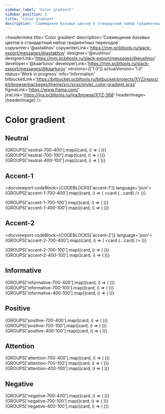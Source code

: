 ```yaml
---
sidebar_label: 'Color gradient'
sidebar_position: 5
title: 'Color gradient'
description: 'Совмещение базовых цветов в стандартный набор градиентных переходов'
---
```




<headermeta
  title='Color gradient'
  description='Совмещение базовых цветов в стандартный набор градиентных переходов'
  copywriter='@astakhov'
  copywriterLink='https://mm.pcbltools.ru/slack-export/messages/@astakhov'
  designer='@eustinov'
  designerLink='https://mm.pcbltools.ru/slack-export/messages/@eustinov'
  developer='@kaarturov'
  developerLink='https://mm.pcbltools.ru/slack-export/messages/@kaarturov'
  versions={['1.0']}
  actualVersion='1.0'
  status='Work in progress'
  info='Information'
  bitbucketLink='https://bitbucket.pcbltools.ru/bitbucket/projects/XYZ/repos/kit/browse/packages/theme/src/scss/style/_color-gradient.scss'
  figmaLink='https://www.figma.com/'
  jiraLink='https://jira.pcbltools.ru/jira/browse/XYZ-368'
  headerImage={headerImage}
/>

# Color gradient

<versionselector versionPages={[]}>
  <crutch />

## Neutral

<docviewport codeBlock={CODEBLOCKS.neutral} language='json'>
  <examples>
    {GROUPS['neutral-700-400'].map((card, i) => (
      <example key={card.id} exampleCodeJSON={card.code}>
        <card {...card} />
      </example>
    ))}
  </examples>
  <div style={{ height: 96 }} />
  <examples>
    {GROUPS['neutral-700-100'].map((card, i) => (
      <example key={card.id} exampleCodeJSON={card.code}>
        <card {...card} />
      </example>
    ))}
  </examples>
  <div style={{ height: 96 }} />
  <examples>
    {GROUPS['neutral-400-100'].map((card, i) => (
      <example key={card.id} exampleCodeJSON={card.code}>
        <card {...card} />
      </example>
    ))}
  </examples>
</docviewport>

<divider />

## Accent-1

<docviewport codeBlock={CODEBLOCKS['accent-1']} language='json'>
  <examples>
    {GROUPS['accent-1-700-400'].map((card, i) => (
      <example key={card.id} exampleCodeJSON={card.code}>
        <card {...card} />
      </example>
    ))}
  </examples>
  <div style={{ height: 96 }} />
  <examples>
    {GROUPS['accent-1-700-100'].map((card, i) => (
      <example key={card.id} exampleCodeJSON={card.code}>
        <card {...card} />
      </example>
    ))}
  </examples>
  <div style={{ height: 96 }} />
  <examples>
    {GROUPS['accent-1-400-100'].map((card, i) => (
      <example key={card.id} exampleCodeJSON={card.code}>
        <card {...card} />
      </example>
    ))}
  </examples>
</docviewport>

<divider />

## Accent-2

<docviewport codeBlock={CODEBLOCKS['accent-2']} language='json'>
  <examples>
    {GROUPS['accent-2-700-400'].map((card, i) => (
      <example key={card.id} exampleCodeJSON={card.code}>
        <card {...card} />
      </example>
    ))}
  </examples>
  <div style={{ height: 96 }} />
  <examples>
    {GROUPS['accent-2-700-100'].map((card, i) => (
      <example key={card.id} exampleCodeJSON={card.code}>
        <card {...card} />
      </example>
    ))}
  </examples>
  <div style={{ height: 96 }} />
  <examples>
    {GROUPS['accent-2-400-100'].map((card, i) => (
      <example key={card.id} exampleCodeJSON={card.code}>
        <card {...card} />
      </example>
    ))}
  </examples>
</docviewport>

<divider />

## Informative

<docviewport codeBlock={CODEBLOCKS.informative} language='json'>
  <examples>
    {GROUPS['informative-700-400'].map((card, i) => (
      <example key={card.id} exampleCodeJSON={card.code}>
        <card {...card} />
      </example>
    ))}
  </examples>
  <div style={{ height: 96 }} />
  <examples>
    {GROUPS['informative-700-100'].map((card, i) => (
      <example key={card.id} exampleCodeJSON={card.code}>
        <card {...card} />
      </example>
    ))}
  </examples>
  <div style={{ height: 96 }} />
  <examples>
    {GROUPS['informative-400-100'].map((card, i) => (
      <example key={card.id} exampleCodeJSON={card.code}>
        <card {...card} />
      </example>
    ))}
  </examples>
</docviewport>

<divider />

## Positive

<docviewport codeBlock={CODEBLOCKS.positive} language='json'>
  <examples>
    {GROUPS['positive-700-400'].map((card, i) => (
      <example key={card.id} exampleCodeJSON={card.code}>
        <card {...card} />
      </example>
    ))}
  </examples>
  <div style={{ height: 96 }} />
  <examples>
    {GROUPS['positive-700-100'].map((card, i) => (
      <example key={card.id} exampleCodeJSON={card.code}>
        <card {...card} />
      </example>
    ))}
  </examples>
  <div style={{ height: 96 }} />
  <examples>
    {GROUPS['positive-400-100'].map((card, i) => (
      <example key={card.id} exampleCodeJSON={card.code}>
        <card {...card} />
      </example>
    ))}
  </examples>
</docviewport>

<divider />

## Attention

<docviewport codeBlock={CODEBLOCKS.attention} language='json'>
  <examples>
    {GROUPS['attention-700-400'].map((card, i) => (
      <example key={card.id} exampleCodeJSON={card.code}>
        <card {...card} />
      </example>
    ))}
  </examples>
  <div style={{ height: 96 }} />
  <examples>
    {GROUPS['attention-700-100'].map((card, i) => (
      <example key={card.id} exampleCodeJSON={card.code}>
        <card {...card} />
      </example>
    ))}
  </examples>
  <div style={{ height: 96 }} />
  <examples>
    {GROUPS['attention-400-100'].map((card, i) => (
      <example key={card.id} exampleCodeJSON={card.code}>
        <card {...card} />
      </example>
    ))}
  </examples>
</docviewport>

<divider />

## Negative

<docviewport codeBlock={CODEBLOCKS.negative} language='json'>
  <examples>
    {GROUPS['negative-700-400'].map((card, i) => (
      <example key={card.id} exampleCodeJSON={card.code}>
        <card {...card} />
      </example>
    ))}
  </examples>
  <div style={{ height: 96 }} />
  <examples>
    {GROUPS['negative-700-100'].map((card, i) => (
      <example key={card.id} exampleCodeJSON={card.code}>
        <card {...card} />
      </example>
    ))}
  </examples>
  <div style={{ height: 96 }} />
  <examples>
    {GROUPS['negative-400-100'].map((card, i) => (
      <example key={card.id} exampleCodeJSON={card.code}>
        <card {...card} />
      </example>
    ))}
  </examples>
</docviewport>

</versionselector>

